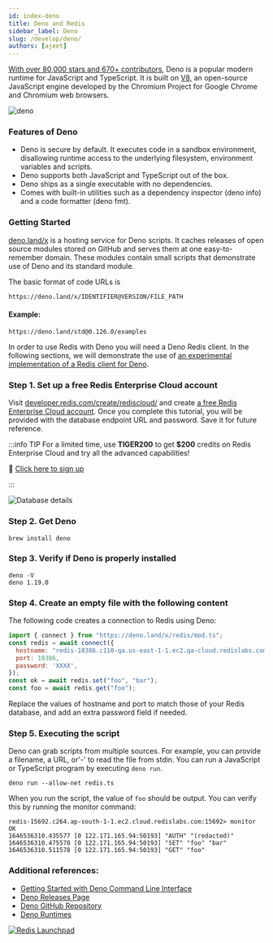 ```yaml
---
id: index-deno
title: Deno and Redis
sidebar_label: Deno 
slug: /develop/deno/
authors: [ajeet]
---
```



[With over 80,000 stars and 670+ contributors](https://github.com/denoland/deno), Deno is a popular modern runtime for JavaScript and TypeScript. It is built on [V8](https://v8.dev/), an open-source JavaScript engine developed by the Chromium Project for Google Chrome and Chromium web browsers. 

![deno](deno.png)

### Features of Deno


- Deno is secure by default. It executes code in a sandbox environment, disallowing runtime access to the underlying filesystem, environment variables and scripts. 
- Deno supports both JavaScript and TypeScript out of the box.
- Deno ships as a single executable with no dependencies.
- Comes with built-in utilities such as a dependency inspector (deno info) and a code formatter (deno fmt).


### Getting Started

[deno.land/x](https://deno.land/x) is a hosting service for Deno scripts. It caches releases of open source modules stored on GitHub and serves them at one easy-to-remember domain. These modules contain small scripts that demonstrate use of Deno and its standard module.

The basic format of code URLs is 

```
https://deno.land/x/IDENTIFIER@VERSION/FILE_PATH 
```

#### Example: 
 
```
https://deno.land/std@0.126.0/examples
```


In order to use Redis with Deno you will need a Deno Redis client. In the following sections, we will demonstrate the use of [an experimental implementation of a Redis client for Deno](https://deno.land/x/redis@v0.25.3). 


### Step 1. Set up a free Redis Enterprise Cloud account

Visit [developer.redis.com/create/rediscloud/](/create/rediscloud/) and create [a free Redis Enterprise Cloud account](https://redis.com/try-free/). Once you complete this tutorial, you will be provided with the database endpoint URL and password. Save it for future reference.

:::info TIP
For a limited time, use **TIGER200** to get **$200** credits on Redis Enterprise Cloud and try all the advanced capabilities!

:tada: [Click here to sign up](https://redis.com/try-free)

:::



![Database details](details_database.png "image_tooltip")


### Step 2. Get Deno 


```
brew install deno
```

### Step 3. Verify if Deno is properly installed

```
deno -V
deno 1.19.0
```


### Step 4. Create an empty file with the following content


The following code creates a connection to Redis using Deno:

```javascript
import { connect } from "https://deno.land/x/redis/mod.ts";
const redis = await connect({
  hostname: "redis-18386.c110-qa.us-east-1-1.ec2.qa-cloud.redislabs.com",
  port: 18386,
  password: 'XXXX',
});
const ok = await redis.set("foo", "bar");
const foo = await redis.get("foo");
```


Replace the values of hostname and port to match those of your Redis database, and add an extra password field if needed.


### Step 5. Executing the script

Deno can grab scripts from multiple sources.  For example, you can provide a filename, a URL, or'-' to read the file from stdin. 
You can run a JavaScript or TypeScript program by executing ```deno run```.


```
deno run --allow-net redis.ts

```

When you run the script, the value of `foo` should be output. You can verify this by running the monitor command:

```
redis-15692.c264.ap-south-1-1.ec2.cloud.redislabs.com:15692> monitor
OK
1646536310.435577 [0 122.171.165.94:50193] "AUTH" "(redacted)"
1646536310.475578 [0 122.171.165.94:50193] "SET" "foo" "bar"
1646536310.511578 [0 122.171.165.94:50193] "GET" "foo"
```



### Additional references:

- [Getting Started with Deno Command Line Interface](https://deno.land/manual@v1.19.0/getting_started/command_line_interface)
- [Deno Releases Page](https://github.com/denoland/deno/releases)
- [Deno GitHub Repository](https://github.com/denoland/deno)
- [Deno Runtimes](https://deno.land/manual@v1.19.0/runtime)


 

<div>
<a href="https://launchpad.redis.com" target="_blank" rel="noopener" className="link"> <img src="/img/launchpad.png"  className="thumb" loading="lazy" alt="Redis Launchpad" /></a>
</div> 
